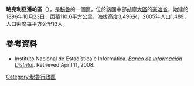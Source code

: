 '''略克利亞潘帕區'''（{{lang-es|Distrito de Llocllapampa}}），是[[秘魯|秘魯]]的一個區，位於該國中部[[胡寧大區|胡寧大區]]的[[豪哈省|豪哈省]]，始建於1896年10月23日，面積110.6平方公里，海拔高度3,496米，2005年人口1,489，人口密度每平方公里13人。

==參考資料==
*{{es icon}} Instituto Nacional de Estadística e Informática. ''[https://web.archive.org/web/20080423164200/http://desa.inei.gob.pe/mapas/bid/ Banco de Información Distrital]''. Retrieved April 11, 2008.

{{Peru-geo-stub}}
[[Category:秘魯行政區|Category:秘魯行政區]]